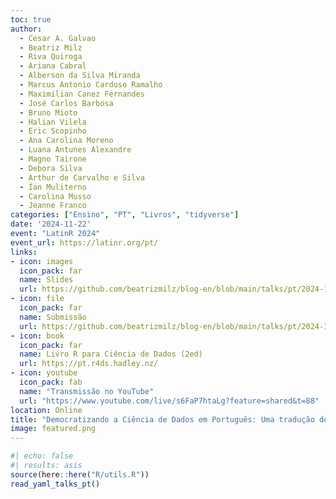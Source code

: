 ```yaml
---
toc: true
author: 
  - Cesar A. Galvao
  - Beatriz Milz
  - Riva Quiroga
  - Ariana Cabral
  - Alberson da Silva Miranda
  - Marcus Antonio Cardoso Ramalho
  - Maximilian Canez Fernandes
  - José Carlos Barbosa
  - Bruno Mioto
  - Halian Vilela
  - Eric Scopinho
  - Ana Carolina Moreno
  - Luana Antunes Alexandre
  - Magno Tairone
  - Debora Silva
  - Arthur de Carvalho e Silva
  - Ían Muliterno
  - Carolina Musso
  - Jeanne Franco
categories: ["Ensino", "PT", "Livros", "tidyverse"]
date: '2024-11-22'
event: "LatinR 2024"
event_url: https://latinr.org/pt/
links:
- icon: images
  icon_pack: far
  name: Slides
  url: https://github.com/beatrizmilz/blog-en/blob/main/talks/pt/2024-11-latinR-r4ds/slides.pdf
- icon: file
  icon_pack: far
  name: Submissão
  url: https://github.com/beatrizmilz/blog-en/blob/main/talks/pt/2024-11-latinR-r4ds/submission.pdf
- icon: book
  icon_pack: far
  name: Livro R para Ciência de Dados (2ed)
  url: https://pt.r4ds.hadley.nz/
- icon: youtube
  icon_pack: fab
  name: "Transmissão no YouTube"
  url: "https://www.youtube.com/live/s6FaP7htaLg?feature=shared&t=88"
location: Online
title: "Democratizando a Ciência de Dados em Português: Uma tradução de 'R for Data Science' (2ª edição) liderada pela comunidade"
image: featured.png
---
```


```r
#| echo: false
#| results: asis
source(here::here("R/utils.R"))
read_yaml_talks_pt()
```
